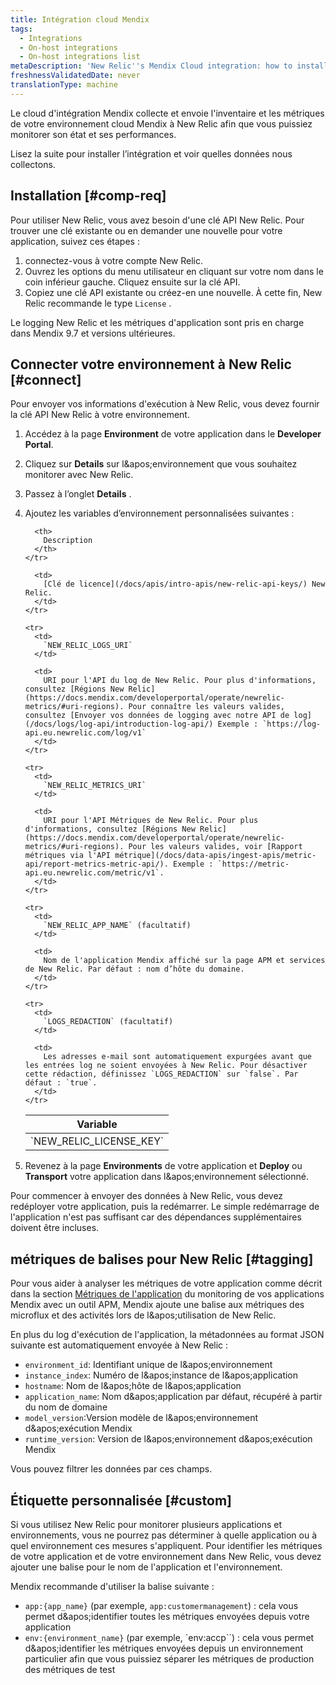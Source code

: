 ```yaml
---
title: Intégration cloud Mendix
tags:
  - Integrations
  - On-host integrations
  - On-host integrations list
metaDescription: 'New Relic''s Mendix Cloud integration: how to install it and configure it, and what data it reports.'
freshnessValidatedDate: never
translationType: machine
---
```


Le cloud d'intégration Mendix collecte et envoie l'inventaire et les métriques de votre environnement cloud Mendix à New Relic afin que vous puissiez monitorer son état et ses performances.

Lisez la suite pour installer l’intégration et voir quelles données nous collectons.

## Installation [#comp-req]

Pour utiliser New Relic, vous avez besoin d'une clé API New Relic. Pour trouver une clé existante ou en demander une nouvelle pour votre application, suivez ces étapes :

1. connectez-vous à votre compte New Relic.
2. Ouvrez les options du menu utilisateur en cliquant sur votre nom dans le coin inférieur gauche. Cliquez ensuite sur la clé API.
3. Copiez une clé API existante ou créez-en une nouvelle. À cette fin, New Relic recommande le type `License` .

<Callout variant="important">
  Le logging New Relic et les métriques d'application sont pris en charge dans Mendix 9.7 et versions ultérieures.
</Callout>

## Connecter votre environnement à New Relic [#connect]

Pour envoyer vos informations d'exécution à New Relic, vous devez fournir la clé API New Relic à votre environnement.

1. Accédez à la page <DNT>**Environment**</DNT> de votre application dans le <DNT>**Developer Portal**</DNT>.

2. Cliquez sur <DNT>**Details**</DNT> sur l&amp;apos;environnement que vous souhaitez monitorer avec New Relic.

3. Passez à l’onglet <DNT>**Details**</DNT> .

4. Ajoutez les variables d’environnement personnalisées suivantes :

   <table>
     <thead>
       <tr>
         <th>
           Variable
         </th>

         <th>
           Description
         </th>
       </tr>
     </thead>

     <tbody>
       <tr>
         <td>
           `NEW_RELIC_LICENSE_KEY`
         </td>

         <td>
           [Clé de licence](/docs/apis/intro-apis/new-relic-api-keys/) New Relic.
         </td>
       </tr>

       <tr>
         <td>
           `NEW_RELIC_LOGS_URI`
         </td>

         <td>
           URI pour l'API du log de New Relic. Pour plus d'informations, consultez [Régions New Relic](https://docs.mendix.com/developerportal/operate/newrelic-metrics/#uri-regions). Pour connaître les valeurs valides, consultez [Envoyer vos données de logging avec notre API de log](/docs/logs/log-api/introduction-log-api/) Exemple : `https://log-api.eu.newrelic.com/log/v1`
         </td>
       </tr>

       <tr>
         <td>
           `NEW_RELIC_METRICS_URI`
         </td>

         <td>
           URI pour l'API Métriques de New Relic. Pour plus d'informations, consultez [Régions New Relic](https://docs.mendix.com/developerportal/operate/newrelic-metrics/#uri-regions). Pour les valeurs valides, voir [Rapport métriques via l'API métrique](/docs/data-apis/ingest-apis/metric-api/report-metrics-metric-api/). Exemple : `https://metric-api.eu.newrelic.com/metric/v1`.
         </td>
       </tr>

       <tr>
         <td>
           `NEW_RELIC_APP_NAME` (facultatif)
         </td>

         <td>
           Nom de l'application Mendix affiché sur la page APM et services de New Relic. Par défaut : nom d’hôte du domaine.
         </td>
       </tr>

       <tr>
         <td>
           `LOGS_REDACTION` (facultatif)
         </td>

         <td>
           Les adresses e-mail sont automatiquement expurgées avant que les entrées log ne soient envoyées à New Relic. Pour désactiver cette rédaction, définissez `LOGS_REDACTION` sur `false`. Par défaut : `true`.
         </td>
       </tr>
     </tbody>
   </table>

5. Revenez à la page <DNT>**Environments**</DNT> de votre application et <DNT>**Deploy**</DNT> ou <DNT>**Transport**</DNT> votre application dans l&amp;apos;environnement sélectionné.

<Callout variant="important">
  Pour commencer à envoyer des données à New Relic, vous devez redéployer votre application, puis la redémarrer. Le simple redémarrage de l'application n'est pas suffisant car des dépendances supplémentaires doivent être incluses.
</Callout>

## métriques de balises pour New Relic [#tagging]

Pour vous aider à analyser les métriques de votre application comme décrit dans la section [Métriques de l'application](https://docs.mendix.com/developerportal/operate/monitoring-with-apm/#app-metrics) du monitoring de vos applications Mendix avec un outil APM, Mendix ajoute une balise aux métriques des microflux et des activités lors de l&amp;apos;utilisation de New Relic.

En plus du log d'exécution de l'application, la métadonnées au format JSON suivante est automatiquement envoyée à New Relic :

* `environment_id`: Identifiant unique de l&amp;apos;environnement
* `instance_index`: Numéro de l&amp;apos;instance de l&amp;apos;application
* `hostname`: Nom de l&amp;apos;hôte de l&amp;apos;application
* `application_name`: Nom d&amp;apos;application par défaut, récupéré à partir du nom de domaine
* `model_version`:Version modèle de l&amp;apos;environnement d&amp;apos;exécution Mendix
* `runtime_version`: Version de l&amp;apos;environnement d&amp;apos;exécution Mendix

Vous pouvez filtrer les données par ces champs.

## Étiquette personnalisée [#custom]

Si vous utilisez New Relic pour monitorer plusieurs applications et environnements, vous ne pourrez pas déterminer à quelle application ou à quel environnement ces mesures s'appliquent. Pour identifier les métriques de votre application et de votre environnement dans New Relic, vous devez ajouter une balise pour le nom de l'application et l'environnement.

Mendix recommande d'utiliser la balise suivante :

* `app:{app_name}` (par exemple, `app:customermanagement`) : cela vous permet d&amp;apos;identifier toutes les métriques envoyées depuis votre application
* `env:{environment_name}` (par exemple, \`env:accp\`\`) : cela vous permet d&amp;apos;identifier les métriques envoyées depuis un environnement particulier afin que vous puissiez séparer les métriques de production des métriques de test